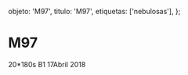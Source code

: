 
  objeto: 'M97',
  titulo: 'M97',
  etiquetas: ['nebulosas'],
};

# M97

<Imagen
  src="registro/m97_20180417_1_m97.jpg"
  fecha="20180417"
/>

 20*180s B1 17Abril 2018